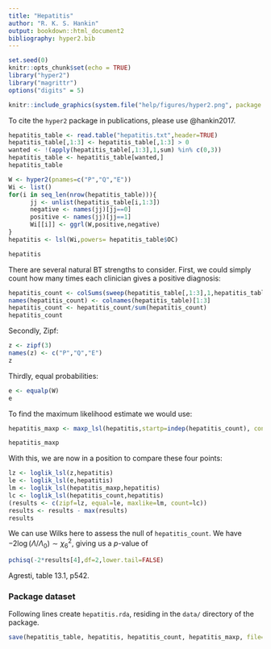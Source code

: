 ```yaml
---
title: "Hepatitis"
author: "R. K. S. Hankin"
output: bookdown::html_document2
bibliography: hyper2.bib
---
```



```r
set.seed(0)
knitr::opts_chunk$set(echo = TRUE)
library("hyper2")
library("magrittr")
options("digits" = 5)
```

```r
knitr::include_graphics(system.file("help/figures/hyper2.png", package = "hyper2"))
```

To cite the `hyper2` package in publications, please use @hankin2017.

```r
hepatitis_table <- read.table("hepatitis.txt",header=TRUE)
hepatitis_table[,1:3] <- hepatitis_table[,1:3] > 0
wanted <- !(apply(hepatitis_table[,1:3],1,sum) %in% c(0,3))
hepatitis_table <- hepatitis_table[wanted,]
hepatitis_table
```

```r
W <- hyper2(pnames=c("P","Q","E"))
Wi <- list()
for(i in seq_len(nrow(hepatitis_table))){
      jj <- unlist(hepatitis_table[i,1:3])
      negative <- names(jj)[jj==0]
      positive <- names(jj)[jj==1]
      Wi[[i]] <- ggrl(W,positive,negative)
}
hepatitis <- lsl(Wi,powers= hepatitis_table$OC)
```


```r
hepatitis
```			


There are several natural BT strengths to consider.  First, we could
simply count how many times each clinician gives a positive diagnosis:

```r
hepatitis_count <- colSums(sweep(hepatitis_table[,1:3],1,hepatitis_table$OC,"*"))
names(hepatitis_count) <- colnames(hepatitis_table)[1:3]
hepatitis_count <- hepatitis_count/sum(hepatitis_count)
hepatitis_count
```

Secondly, Zipf:


```r
z <- zipf(3)
names(z) <- c("P","Q","E")
z
```

Thirdly, equal probabilities:


```r
e <- equalp(W)
e
```

To find the maximum likelihood estimate we would use:

```r
hepatitis_maxp <- maxp_lsl(hepatitis,startp=indep(hepatitis_count), control=list(trace=110))
```

```r
hepatitis_maxp
```

With this, we are now in a position to compare these four points:

```r
lz <- loglik_lsl(z,hepatitis) 
le <- loglik_lsl(e,hepatitis)
lm <- loglik_lsl(hepatitis_maxp,hepatitis)
lc <- loglik_lsl(hepatitis_count,hepatitis)
(results <- c(zipf=lz, equal=le, maxlike=lm, count=lc))
results <- results - max(results)
results
```

We can use Wilks here to assess the null of `hepatitis_count`.  We
have $-2\log(\Lambda/\Lambda_0)\sim\chi^2_6$, giving us a $p$-value of

```r
pchisq(-2*results[4],df=2,lower.tail=FALSE)
```



Agresti, table 13.1, p542.

### Package dataset {-}

Following lines create `hepatitis.rda`, residing in the `data/`
directory of the package.


```r
save(hepatitis_table, hepatitis, hepatitis_count, hepatitis_maxp, file="hepatitis.rda")
```
